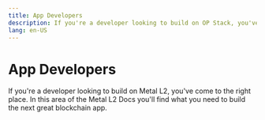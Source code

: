 ```yaml
---
title: App Developers
description: If you're a developer looking to build on OP Stack, you've come to the right place. In this area of the Metal L2 Docs you'll find everything you ...
lang: en-US
---
```



# App Developers

If you're a developer looking to build on Metal L2, you've come to the right place. In this area of the Metal L2 Docs you'll find what you need to build the next great blockchain app.

<Cards>
  <Card title="Bridging" href="/builders/app-developers/bridging" />

  <Card title="App developer overview" href="/builders/app-developers/overview" />

  <Card title="Superchain app quick start" href="/builders/app-developers/quick-start" />

  <Card title="Tools" href="/builders/app-developers/tools" />

  <Card title="Transactions" href="/builders/app-developers/transactions" />

  <Card title="Tutorials" href="/builders/app-developers/tutorials" />
</Cards>
